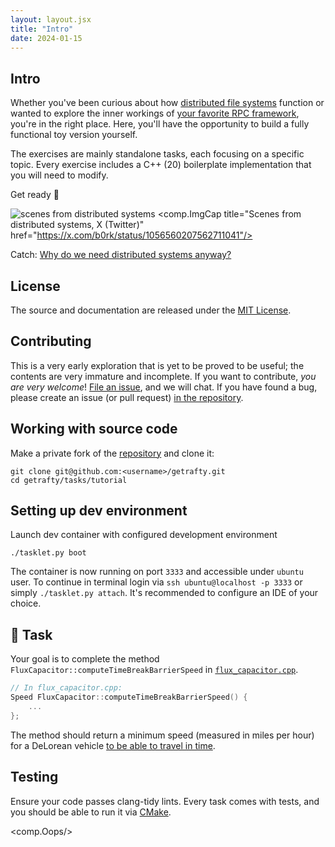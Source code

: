 ```yaml
---
layout: layout.jsx
title: "Intro"
date: 2024-01-15
---
```


## Intro

Whether you've been curious about how [distributed file systems](https://static.googleusercontent.com/media/research.google.com/en//archive/gfs-sosp2003.pdf) function or wanted to explore the inner workings of [your favorite RPC framework](https://en.wikipedia.org/wiki/Apache_Thrift), you're in the right place. 
Here, you'll have the opportunity to build a fully functional toy version yourself.

The exercises are mainly standalone tasks, each focusing on a specific topic. Every exercise includes a C++ (20) boilerplate implementation that you will need to modify.

Get ready 🍿

![scenes from distributed systems](/static/img/scenes-from-distributed-systems.webp)
<comp.ImgCap
    title="Scenes from distributed systems, X (Twitter)"
    href="https://x.com/b0rk/status/1056560207562711041"/>

Catch: [Why do we need distributed systems anyway?](https://brooker.co.za/blog/2020/01/02/why-distributed.html)

## License

The source and documentation are released under the [MIT License](https://github.com/getrafty-org/getrafty/blob/main/LICENSE).

## Contributing

This is a very early exploration that is yet to be proved to be useful; the contents are very immature and incomplete.  If you want to contribute, *you are very welcome*! [File an issue](https://github.com/getrafty-org/getrafty/issues/new), and we will chat.
If you have found a bug, please create an issue (or pull request) [in the repository](https://github.com/getrafty-org/getrafty).


## Working with source code

Make a private fork of the [repository](https://github.com/getrafty-org/getrafty) and clone it:

```shell
git clone git@github.com:<username>/getrafty.git
cd getrafty/tasks/tutorial
```


## Setting up dev environment

Launch dev container with configured development environment

```shell
./tasklet.py boot 
```

The container is now running on port `3333` and accessible under `ubuntu` user. To continue in terminal login via `ssh ubuntu@localhost -p 3333` or simply `./tasklet.py attach`. It's recommended to configure an IDE of your choice.


## 🧠 Task

Your goal is to complete the method `FluxCapacitor::computeTimeBreakBarrierSpeed` in [`flux_capacitor.cpp`](https://github.com/getrafty-org/getrafty/blob/main/tasks/tutorial/flux_capacitor.cpp).

```c++
// In flux_capacitor.cpp:
Speed FluxCapacitor::computeTimeBreakBarrierSpeed() {
    ...
};
```

The method should return a minimum speed (measured in miles per hour) for a DeLorean vehicle [to be able to travel in time](https://en.wikipedia.org/wiki/DeLorean_time_machine#Operation).

## Testing

Ensure your code passes clang-tidy lints. Every task comes with tests, and you should be able to run it via [CMake](https://cmake.org/cmake/help/latest/guide/tutorial/A%20Basic%20Starting%20Point.html).

<comp.Oops/>

